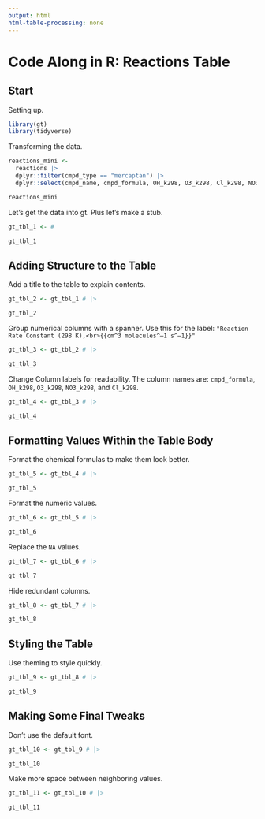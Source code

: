 ```yaml
---
output: html
html-table-processing: none
---
```


# Code Along in R: Reactions Table

## Start

Setting up.

```r
library(gt)
library(tidyverse)
```

Transforming the data.

```r
reactions_mini <-
  reactions |>
  dplyr::filter(cmpd_type == "mercaptan") |>
  dplyr::select(cmpd_name, cmpd_formula, OH_k298, O3_k298, Cl_k298, NO3_k298)

reactions_mini
```

Let's get the data into gt. Plus let's make a stub.

```r
gt_tbl_1 <- #

gt_tbl_1
```

## Adding Structure to the Table

Add a title to the table to explain contents.

```r
gt_tbl_2 <- gt_tbl_1 # |> 

gt_tbl_2
```

Group numerical columns with a spanner. Use this for the label:
`"Reaction Rate Constant (298 K),<br>{{cm^3 molecules^–1 s^–1}}"`

```r
gt_tbl_3 <- gt_tbl_2 # |>

gt_tbl_3
```

Change Column labels for readability. The column names are:
`cmpd_formula`, `OH_k298`, `O3_k298`, `NO3_k298`, and `Cl_k298`.

```r
gt_tbl_4 <- gt_tbl_3 # |>

gt_tbl_4
```

## Formatting Values Within the Table Body

Format the chemical formulas to make them look better.

```r
gt_tbl_5 <- gt_tbl_4 # |>

gt_tbl_5
```

Format the numeric values.

```r
gt_tbl_6 <- gt_tbl_5 # |>

gt_tbl_6
```

Replace the `NA` values.

```r
gt_tbl_7 <- gt_tbl_6 # |>

gt_tbl_7
```

Hide redundant columns.

```r
gt_tbl_8 <- gt_tbl_7 # |>

gt_tbl_8
```

## Styling the Table

Use theming to style quickly.

```r
gt_tbl_9 <- gt_tbl_8 # |>

gt_tbl_9
```

## Making Some Final Tweaks

Don't use the default font.

```r
gt_tbl_10 <- gt_tbl_9 # |>

gt_tbl_10
```

Make more space between neighboring values.

```r
gt_tbl_11 <- gt_tbl_10 # |>

gt_tbl_11
```
